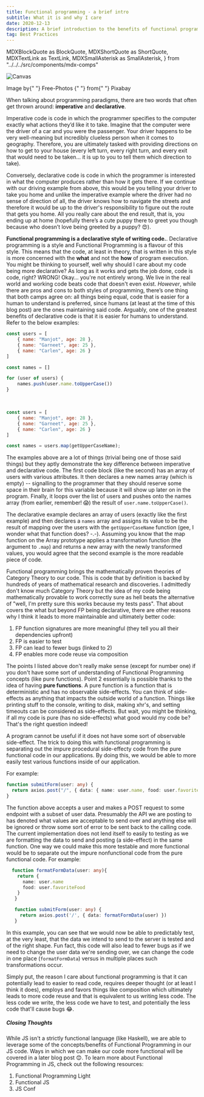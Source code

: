```yaml
---
title: Functional programming - a brief intro
subtitle: What it is and why I care
date: 2020-12-13
description: A brief introduction to the benefits of functional programming and why I think it leads to better code
tag: Best Practices
---
```


  MDXBlockQuote as BlockQuote,
  MDXShortQuote as ShortQuote,
  MDXTextLink as TextLink,
  MDXSmallAsterisk as SmallAsterisk,
} from "../../../src/components/mdx-comps"

![Canvas](./canvas.jpg)

<SmallAsterisk>
  Image by{" "}
  <TextLink
    small
    href="https://pixabay.com/users/gr8effect-66428/?utm_source=link-attribution&amp;utm_medium=referral&amp;utm_campaign=image&amp;utm_content=1009232"
  >
    Free-Photos
  </TextLink>{" "}
  from{" "}
  <TextLink
    small
    href="https://pixabay.com/?utm_source=link-attribution&utm_medium=referral&utm_campaign=image&utm_content=1009232"
  >
    Pixabay
  </TextLink>
</SmallAsterisk>

When talking about programming paradigms, there are two words that often get thrown around: **imperative** and **declarative**.

Imperative code is code in which the programmer specifies to the computer exactly what actions they’d like it to take.
Imagine that the computer were the driver of a car and you were the passenger. Your driver happens to be very well-meaning
but incredibly clueless person when it comes to geography. Therefore, you are ultimately tasked with providing directions on how to
get to your house (every left turn, every right turn, and every exit that would need to be taken... it is up to you to tell them which direction to take).

Conversely, declarative code is code in which the programmer is interested in what the computer produces rather than how it gets there.
If we continue with our driving example from above, this would be you telling your driver to take you home and
unlike the imperative example where the driver had no sense of direction of all, the driver knows how to navigate the streets
and therefore it would be up to the driver's responsibility to figure out the route that gets you home.
All you really care about the end result, that is, you ending up at home (hopefully there’s a cute puppy there to
greet you though because who doesn’t love being greeted by a puppy? 😍).

**Functional programming is a declarative style of writing code.**. Declarative programming is a style and Functional Programming
is a flavour of this style. This means that the code, at least in theory, that
is written in this style is more concerned with the **what** and not the **how** of program execution.
You might be thinking to yourself, well why should I care about my code being more declarative?
As long as it works and gets the job done, code is code, right? WRONG! Okay... you're not entirely wrong.
We live in the real world and working code beats code that doesn't even exist. _However_, while there are pros and cons to both styles of
programming, there’s one thing that both camps agree on: all things being equal, code
that is easier for a human to understand is preferred, since humans (at least at the time of this blog post)
are the ones maintaining said code. Arguably, one of the greatest benefits of declarative code is that it is
easier for humans to understand. Refer to the below examples:

```ts:title=imperative-get-user-names.js
const users = [
    { name: "Manjot", age: 28 },
    { name: "Garneet", age: 25 },
    { name: "Carlen", age: 26 }
]

const names = []

for (user of users) {
    names.push(user.name.toUpperCase())
}
```

<br />

```ts:title=declarative-get-user-names.js
const users = [
    { name: "Manjot", age: 28 },
    { name: "Garneet", age: 25 },
    { name: "Carlen", age: 26 }
]

const names = users.map(getUpperCaseName);
```

The examples above are a lot of things (trivial being one of those said things) but they aptly
demonstrate the key difference between imperative and declarative code. The first code block (like the second) has an array of users
with various attributes. It then declares a new names array (which is empty) -- signalling to the programmer that they should
reserve some space in their brain for this variable because it will show up later on in the program.
Finally, it loops over the list of users and pushes onto the names array (from earlier, remember! 😱) the result of `user.name.toUpperCase()`.

The declarative example declares an array of users (exactly like the first example) and
then declares a `names` array and assigns its value to be the result of mapping over the users with
the `getUpperCaseName` function (gee, I wonder what that function does? -.-). Assuming you know that the map function
on the Array prototype applies a transformation function (the argument to `.map`) and returns a new array with the newly
transformed values, you would agree that the second example is the more readable piece of code.

Functional programming brings the mathematically proven theories of <TextLink href="https://en.wikipedia.org/wiki/Category_theory">
Category Theory </TextLink> to our code. This is code
that by definition is backed by hundreds of years of mathematical research and discoveries. I admittedly don't know much
Category Theory but the idea of my code being mathematically provable to work correctly sure as hell beats the alternative of
"well, I'm pretty sure this works because my tests pass". That about covers the what but beyond FP being declarative, there are
other reasons why I think it leads to more maintainable and ultimately better code:

1. FP function signatures are more meaningful (they tell you all their dependencies upfront)
2. FP is easier to test
3. FP can lead to fewer bugs (linked to 2)
4. FP enables more code reuse via composition

The points I listed above don't really make sense (except for number one) if you don't have some sort of
understanding of Functional Programming concepts (like pure functions). Point 2 essentially is possible
thanks to the idea of having **pure functions**. A pure function is a function that is deterministic
and has no observable side-effects. You can think of side-effects as anything that impacts the outside world
of a function. Things like printing stuff to the console, writing to disk, making xhr's, and setting timeouts can be considered
as side-effects. But wait, you might be thinking, if all my code is pure (has no side-effects) what good would my code be?
That's the right question indeed!

A program cannot be useful if it does not have some sort of observable side-effect. The trick to doing this with
functional programming is separating out the impure procedural side-effecty code from the pure functional code in our
applications. By doing this, we would be able to more easily test various functions inside of our application.

For example:

```ts
function submitForm(user: any) {
  return axios.post("/", { data: { name: user.name, food: user.favoriteFood } })
}
```

The function above accepts a user and makes a POST request to some endpoint with
a subset of user data. Presumably the API we are posting to has denoted what values are acceptable to send over
and anything else will be ignored or throw some sort of error to be sent back to the calling code. The current
implementation does not lend itself to easily to testing as we are formatting the data to send and posting
(a side-effect) in the same function. One way we could make this more testable and more functional would be to separate
out the impure nonfunctional code from the pure functional code. For example:

```ts
  function formatFormData(user: any){
    return {
      name: user.name
      food: user.favoriteFood
    }
   }

   function submitForm(user: any) {
     return axios.post('/', { data: formatFormData(user) })
   }
```

In this example, you can see that we would now be able to predictably test, at the very least, that the
data we intend to send to the server is tested and of the right shape. Fun fact, this code will also lead to
fewer bugs as if we need to change the user data we're sending over, we can change the code in one place (`formatFormData`)
versus in multiple places such transformations occur.

Simply put, the reason I care about functional programming is that it can potentially lead to easier to read code,
requires deeper thought (or at least I think it does), employs and favors things like composition
which ultimately leads to more code reuse and that is equivalent to us writing less code. The less code we write,
the less code we have to test, and potentially the less code that'll cause bugs 😂.

##### Closing Thoughts

While JS isn't a strictly functional language (like Haskell), we are able to leverage
some of the concepts/benefits of Functional Programming in our JS code. Ways in which
we can make our code more functional will be covered in a later blog post 😊. To learn more
about Functional Programming in JS, check out the following resources:

1. <TextLink href="https://www.amazon.ca/Functional-Light-JavaScript-Balanced-Pragmatic-FP/dp/1981672346/ref=sr_1_5?dchild=1&keywords=functional+light+javascript&qid=1610414581&sr=8-5">
     Functional Programming Light
   </TextLink>
2. <TextLink href="https://frontendmasters.com/courses/functional-js-fundamentals/">
     Functional JS
   </TextLink>
3. <TextLink href="https://www.youtube.com/watch?v=e-5obm1G_FY">
     JS Conf
   </TextLink>
